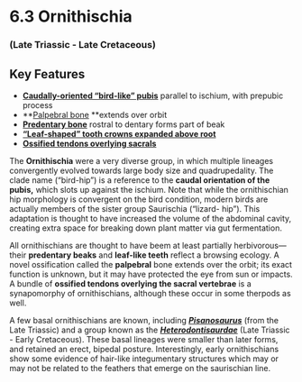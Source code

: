 # 6.3 Ornithischia


### (Late Triassic - Late Cretaceous)


## Key Features



*   **[Caudally-oriented “bird-like” pubis](#55_othnielosauruswhole)** parallel to ischium, with prepubic process
*   **[Palpebral bone](#33_heterodontosaurusskull) **extends over orbit
*   **[Predentary bone](#119_protoceratopsskull)** rostral to dentary forms part of beak
*   **[“Leaf-shaped” tooth crowns expanded above root](#129_iguanodonteeth)**
*   **[Ossified tendons overlying sacrals](#45_tenontosaurustendons)**

The **Ornithischia** were a very diverse group, in which multiple lineages convergently evolved towards large body size and quadrupedality. The clade name (“bird-hip”) is a reference to the **caudal orientation of the pubis,** which slots up against the ischium. Note that while the ornithischian hip morphology is convergent on the bird condition, modern birds are actually members of the sister group Saurischia (“lizard- hip”). This adaptation is thought to have increased the volume of the abdominal cavity, creating extra space for breaking down plant matter via gut fermentation.

All ornithischians are thought to have beem at least partially herbivorous—their **predentary beaks** and **leaf-like teeth** reflect a browsing ecology. A novel ossification called the **palpebral** bone extends over the orbit; its exact function is unknown, but it may have protected the eye from sun or impacts. A bundle of **ossified tendons overlying the sacral vertebrae** is a synapomorphy of ornithischians, although these occur in some therpods as well.

A few basal ornithischians are known, including **_[Pisanosaurus](#221_pisanosaurusskeleton)_** (from the Late Triassic) and a group known as the **_[Heterodontisaurdae](#222_heterodontosaurustuckiskeleton)_** (Late Triassic - Early Cretaceous). These basal lineages were smaller than later forms, and retained an erect, bipedal posture. Interestingly, early ornithischians show some evidence of hair-like integumentary structures which may or may not be related to the feathers that emerge on the saurischian line.
